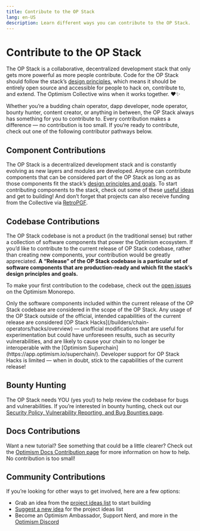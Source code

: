 ```yaml
---
title: Contribute to the OP Stack
lang: en-US
description: Learn different ways you can contribute to the OP Stack.
---
```



# Contribute to the OP Stack

The OP Stack is a collaborative, decentralized development stack that only gets more powerful as more people contribute. Code for the OP Stack should follow the stack’s [design principles](/stack/protocol/design-principles), which means it should be entirely open source and accessible for people to hack on, contribute to, and extend. 
The Optimism Collective wins when it works together. ♥️✨

Whether you’re a budding chain operator, dapp developer, node operator, bounty hunter, content creator, or anything in between, the OP Stack always has something for you to contribute to. 
Every contribution makes a difference — no contribution is too small. If you’re ready to contribute, check out one of the following contributor pathways below.

## Component Contributions
The OP Stack is a decentralized development stack and is constantly evolving as new layers and modules are developed. Anyone can contribute components that can be considered part of the OP Stack as long as as those components fit the stack’s [design principles and goals](/stack/protocol/design-principles). 
To start contributing components to the stack, check out some of these [useful ideas](https://github.com/ethereum-optimism/ecosystem-contributions) and get to building! And don’t forget that projects can also receive funding from the Collective via [RetroPGF](https://community.optimism.io/docs/governance/citizens-house/#how-retropgf-works).

## Codebase Contributions
The OP Stack codebase is not a product (in the traditional sense) but rather a collection of software components that power the Optimism ecosystem. 
If you’d like to contribute to the current release of OP Stack codebase, rather than creating new components, your contribution would be greatly appreciated. 
**A “Release” of the OP Stack codebase is a particular set of software components that are production-ready and which fit the stack’s design principles and goals.**

To make your first contribution to the codebase, check out the [open issues](https://github.com/ethereum-optimism/optimism/issues) on the Optimism Monorepo.

<Callout type="warning">
Only the software components included within the current release of the OP Stack codebase are considered in the scope of the OP Stack. 
Any usage of the OP Stack outside of the official, intended capabilities of the current release are considered [OP Stack Hacks](/builders/chain-operators/hacks/overview) — unofficial modifications that are useful for experimentation but could have unforeseen results, such as security vulnerabilities, and are likely to cause your chain to no longer be interoperable with the [Optimism Superchain](https://app.optimism.io/superchain/). 
Developer support for OP Stack Hacks is limited — when in doubt, stick to the capabilities of the current release!
</Callout>

## Bounty Hunting
The OP Stack needs YOU (yes you!) to help review the codebase for bugs and vulnerabilities. If you’re interested in bounty hunting, check out our [Security Policy, Vulnerability Reporting, and Bug Bounties page](../resources/security-policy).

## Docs Contributions
Want a new tutorial? See something that could be a little clearer? Check out the [Optimism Docs Contribution page](docs-contribute) for more information on how to help. No contribution is too small!

## Community Contributions
If you’re looking for other ways to get involved, here are a few options:

*   Grab an idea from the [project ideas list](https://github.com/ethereum-optimism/ecosystem-contributions) to start building
*   [Suggest a new idea](https://github.com/ethereum-optimism/ecosystem-contributions/issues/74) for the project ideas list
*   Become an Optimism Ambassador, Support Nerd, and more in the [Optimism Discord](https://discord.gg/optimism)

